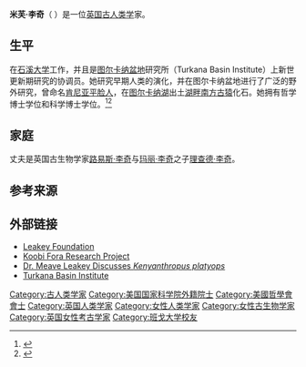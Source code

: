 {{Infobox scientist
| honorific_prefix =
| name        = 米芙·李奇<br>Meave Leakey
| honorific_suffix =
| native_name = 
| native_name_lang = 
| image       = Meave G Leakey (15202074890).jpg
| caption     = 米芙·李奇
| birth_date  = {{birth date and age|df=yes|1942|7|28}}
| birth_place = {{UK}}[[伦敦|伦敦]]
| death_date  =         <!--{{death date and age |df=yes|YYYY|MM|DD |YYYY|MM|DD}} (death date then birth date)-->
| death_place = 
| death_cause = 
| resting_place = 
| resting_place_coordinates =  <!--{{coord|LAT|LONG|type:landmark|display=inline,title}}-->
| other_names = Meave Epps
| residence   = 
| citizenship = 
| nationality = 
| fields      = [[古人类学|古人类学]]
| workplaces  = [[石溪大学|石溪大学]]
| patrons     = 
| education   = 
| alma_mater  = [[班戈大学|班戈大学]]
| thesis_title =        <!--(or  | thesis1_title =  and  | thesis2_title = )-->
| thesis_url  =         <!--(or  | thesis1_url  =   and  | thesis2_url  =  )-->
| thesis_year =         <!--(or  | thesis1_year =   and  | thesis2_year =  )-->
| doctoral_advisor =    <!--(or  | doctoral_advisors = )-->
| academic_advisors = 
| doctoral_students = 
| notable_students = 
| known_for   = 
| influences  = 
| influenced  = 
| awards      = 
| spouse      = {{marriage|[[理查德·李奇|理查德·李奇]]|1970}}
| children    =2
| website     =     <!--{{URL|www.example.com}}-->
}}
'''米芙·李奇'''（{{lang-en|Meave Leakey}}  {{bd|1942年|7月28日||}}）是一位[[英国|英国]][[古人类学|古人类学]]家。

==生平==
在[[石溪大学|石溪大学]]工作，并且是[[图尔卡纳湖|图尔卡纳盆地]]研究所（Turkana Basin Institute）上新世更新期研究的协调员。她研究早期人类的演化，并在图尔卡纳盆地进行了广泛的野外研究，曾命名[[肯尼亚平脸人|肯尼亚平脸人]]，在[[图尔卡纳湖|图尔卡纳湖]]出土[[湖畔南方古猿|湖畔南方古猿]]化石。她拥有哲学博士学位和科学博士学位。<ref name="UCLHonGrad">{{cite web | url=http://www.ucl.ac.uk/about-ucl/who-we-are/honorary-graduates | title=Honorary Graduates | publisher=UCL | accessdate=21 November 2014 | archive-url=https://web.archive.org/web/20160812054732/https://www.ucl.ac.uk/about-ucl/who-we-are/honorary-graduates | archive-date=12 August 2016 | url-status=dead }}</ref><ref name="LeakeyCom">{{cite web | url=http://www.leakey.com/bios/meave-leakey | title=Bios: Meave Leakey | accessdate=21 November 2014}}</ref>

==家庭==
丈夫是英国古生物学家[[路易斯·李奇|路易斯·李奇]]与[[玛丽·李奇|玛丽·李奇]]之子[[理查德·李奇|理查德·李奇]]。

==参考来源==
{{reflist}}

==外部链接==
*[http://www.leakeyfoundation.org/ Leakey Foundation]
*[http://www.kfrp.com Koobi Fora Research Project]
*[https://web.archive.org/web/20051025182530/http://sagitta.ci.uc.pt/mhonarchive/archport/msg00181.html Dr. Meave Leakey Discusses ''Kenyanthropus platyops'']
*[http://www.turkanabasin.org/ Turkana Basin Institute]

{{Authority control}}
{{DEFAULTSORT:Leakey, Meave}}
[[Category:古人类学家|Category:古人类学家]]
[[Category:美国国家科学院外籍院士|Category:美国国家科学院外籍院士]]
[[Category:美國哲學會會士|Category:美國哲學會會士]]
[[Category:英国人类学家|Category:英国人类学家]]
[[Category:女性人类学家|Category:女性人类学家]]
[[Category:女性古生物学家|Category:女性古生物学家]]
[[Category:英国女性考古学家|Category:英国女性考古学家]]
[[Category:班戈大学校友|Category:班戈大学校友]]